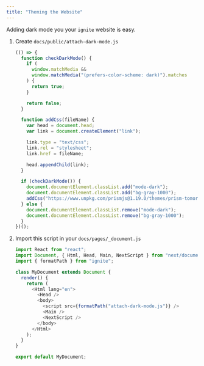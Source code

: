 ```yaml
---
title: "Theming the Website"
---
```


Adding dark mode you your `ignite` website is easy.

1. Create `docs/public/attach-dark-mode.js`

   ```js
   (() => {
     function checkDarkMode() {
       if (
         window.matchMedia &&
         window.matchMedia("(prefers-color-scheme: dark)").matches
       ) {
         return true;
       }

       return false;
     }

     function addCss(fileName) {
       var head = document.head;
       var link = document.createElement("link");

       link.type = "text/css";
       link.rel = "stylesheet";
       link.href = fileName;

       head.appendChild(link);
     }

     if (checkDarkMode()) {
       document.documentElement.classList.add("mode-dark");
       document.documentElement.classList.add("bg-gray-1000");
       addCss("https://www.unpkg.com/prismjs@1.19.0/themes/prism-tomorrow.css");
     } else {
       document.documentElement.classList.remove("mode-dark");
       document.documentElement.classList.remove("bg-gray-1000");
     }
   })();
   ```

2. Import this script in your `docs/pages/_document.js`

   ```js
   import React from "react";
   import Document, { Html, Head, Main, NextScript } from "next/document";
   import { formatPath } from "ignite";

   class MyDocument extends Document {
     render() {
       return (
         <Html lang="en">
           <Head />
           <body>
             <script src={formatPath("attach-dark-mode.js")} />
             <Main />
             <NextScript />
           </body>
         </Html>
       );
     }
   }

   export default MyDocument;
   ```

